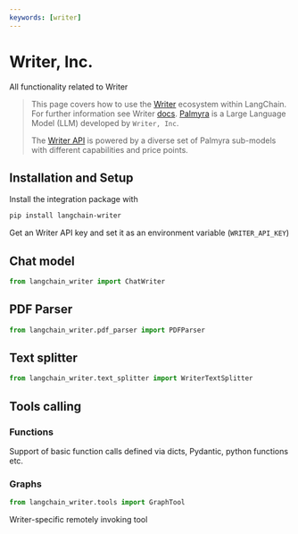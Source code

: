 ```yaml
---
keywords: [writer]
---
```


# Writer, Inc.

All functionality related to Writer


>This page covers how to use the [Writer](https://writer.com/) ecosystem within LangChain. For further information see Writer [docs](https://dev.writer.com/home/introduction).
>[Palmyra](https://writer.com/blog/palmyra/) is a Large Language Model (LLM) developed by `Writer, Inc`.
>
>The [Writer API](https://dev.writer.com/api-guides/introduction) is powered by a diverse set of Palmyra sub-models with different capabilities and price points.

## Installation and Setup

Install the integration package with
```bash
pip install langchain-writer
```

Get an Writer API key and set it as an environment variable (`WRITER_API_KEY`)

## Chat model

```python
from langchain_writer import ChatWriter
```

## PDF Parser


```python
from langchain_writer.pdf_parser import PDFParser
```

## Text splitter

```python
from langchain_writer.text_splitter import WriterTextSplitter
```

## Tools calling

### Functions

Support of basic function calls defined via dicts, Pydantic, python functions etc.

### Graphs

```python
from langchain_writer.tools import GraphTool
```

Writer-specific remotely invoking tool